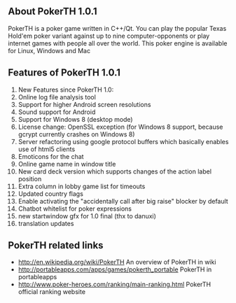 ==About PokerTH 1.0.1==
PokerTH is a poker game written in C++/Qt. You can play the popular Texas Hold'em poker variant against up to nine computer-opponents or play internet games with people all over the world. This poker engine is available for Linux, Windows and Mac
{{images/pokerth.jpg}}
==Features of PokerTH 1.0.1==
# New Features since PokerTH 1.0:
# Online log file analysis tool
# Support for higher Android screen resolutions
# Sound support for Android
# Support for Windows 8 (desktop mode)
# License change: OpenSSL exception (for Windows 8 support, because gcrypt currently crashes on Windows 8)
# Server refactoring using google protocol buffers which basically enables use of html5 clients
# Emoticons for the chat
# Online game name in window title
# New card deck version which supports changes of the action label position
# Extra column in lobby game list for timeouts
# Updated country flags
# Enable activating the "accidentally call after big raise" blocker by default
# Chatbot whitelist for poker expressions
# new startwindow gfx for 1.0 final (thx to danuxi)
# translation updates

==PokerTH related links==
* [[http://en.wikipedia.org/wiki/PokerTH]] An overview of PokerTH in wiki
* [[http://portableapps.com/apps/games/pokerth_portable]] PokerTH in portableapps
* [[http://www.poker-heroes.com/ranking/main-ranking.html]] PokerTH official ranking website

